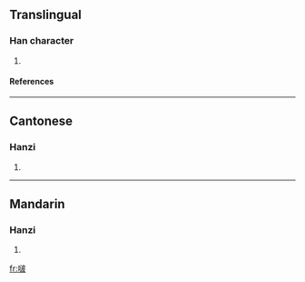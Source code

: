 ==Translingual==
===Han character===
{{Han char|rn=30|rad=口|as=08|sn=11|four=6404<sub>7</sub>|canj=口水木水 (REDE)}}
# {{defn|Han|sort=口08}}
====References====
{{Han ref|kx=0196.261|hdz=10646.030|uh=5575|ud=21877|bh=D471|bd=54385}}
----
==Cantonese==
===Hanzi===
{{yue-hanzi|jyut=|y=bo1}}
# {{defn|Cantonese}}
----
==Mandarin==
===Hanzi===
{{cmn-hanzi|pin=[[bo]] (bo5), [[láng]] (lang2)|wg=po<sup>5</sup>, lang<sup>2</sup>}}
# {{defn|Mandarin}}

[[fr:啵]]